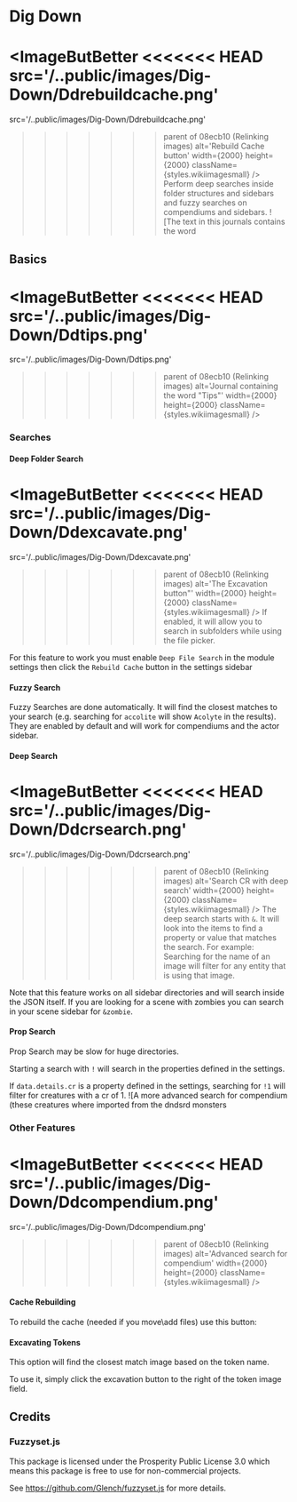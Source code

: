 
# Dig Down

<ImageButBetter
<<<<<<< HEAD
  src='/..public/images/Dig-Down/Ddrebuildcache.png'
=======
  src='/..public/images/Dig-Down/Ddrebuildcache.png'
>>>>>>> parent of 08ecb10 (Relinking images)
  alt='Rebuild Cache button'
  width={2000}
  height={2000}
  className={styles.wikiimagesmall}
/>
Perform deep
searches inside folder structures and sidebars and fuzzy searches on
compendiums and sidebars. ![The text in this journals contains the word

## Basics

<ImageButBetter
<<<<<<< HEAD
  src='/..public/images/Dig-Down/Ddtips.png'
=======
  src='/..public/images/Dig-Down/Ddtips.png'
>>>>>>> parent of 08ecb10 (Relinking images)
  alt='Journal containing the word "Tips"'
  width={2000}
  height={2000}
  className={styles.wikiimagesmall}
/>

### Searches

#### Deep Folder Search

<ImageButBetter
<<<<<<< HEAD
  src='/..public/images/Dig-Down/Ddexcavate.png'
=======
  src='/..public/images/Dig-Down/Ddexcavate.png'
>>>>>>> parent of 08ecb10 (Relinking images)
  alt='The Excavation button"'
  width={2000}
  height={2000}
  className={styles.wikiimagesmall}
/>
If enabled, it will allow you to search in subfolders while using the
file picker.

For this feature to work you must enable `Deep File Search` in the
module settings then click the `Rebuild Cache` button in the settings
sidebar

#### Fuzzy Search

Fuzzy Searches are done automatically. It will find the closest matches
to your search (e.g. searching for `accolite` will show `Acolyte` in the
results). They are enabled by default and will work for compendiums and
the actor sidebar.

#### Deep Search

<ImageButBetter
<<<<<<< HEAD
  src='/..public/images/Dig-Down/Ddcrsearch.png'
=======
  src='/..public/images/Dig-Down/Ddcrsearch.png'
>>>>>>> parent of 08ecb10 (Relinking images)
  alt='Search CR with deep search'
  width={2000}
  height={2000}
  className={styles.wikiimagesmall}
/>
The deep search starts with `&`. It will look into the items to find a
property or value that matches the search. For example: Searching for
the name of an image will filter for any entity that is using that
image.

Note that this feature works on all sidebar directories and will search
inside the JSON itself. If you are looking for a scene with zombies you
can search in your scene sidebar for `&zombie`.

#### Prop Search

<Callout type='warning' emoji='⚠️'>
  Prop Search may be slow for huge directories.
</Callout>

Starting a search with `!` will search in the properties defined in the
settings.

If `data.details.cr` is a property defined in the settings, searching for
`!1` will filter for creatures with a cr of 1. ![A more advanced search
for compendium (these creatures where imported from the dndsrd monsters

### Other Features

<ImageButBetter
<<<<<<< HEAD
  src='/..public/images/Dig-Down/Ddcompendium.png'
=======
  src='/..public/images/Dig-Down/Ddcompendium.png'
>>>>>>> parent of 08ecb10 (Relinking images)
  alt='Advanced search for compendium'
  width={2000}
  height={2000}
  className={styles.wikiimagesmall}
/>

#### Cache Rebuilding

To rebuild the cache (needed if you move\\add files) use this button:

#### Excavating Tokens

This option will find the closest match image based on the token name.

To use it, simply click the excavation button to the right of the token
image field.

## Credits

### Fuzzyset.js

This package is licensed under the Prosperity Public License 3.0 which means this package is free to use for non-commercial projects.

See https://github.com/Glench/fuzzyset.js for more details.
